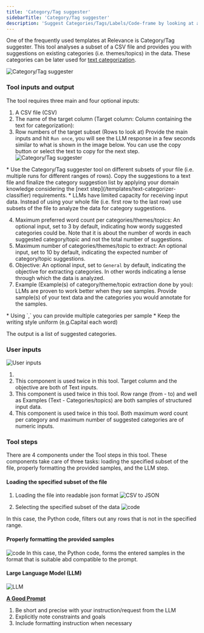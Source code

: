 ```yaml
---
title: 'Category/Tag suggester'
sidebarTitle: 'Category/Tag suggester'
description: 'Suggest Categories/Tags/Labels/Code-frame by looking at a subset of the data'
---
```

One of the frequently used templates at Relevance is Category/Tag suggester.
This tool analyses a subset of a CSV file and provides you with suggestions
on existing categories (i.e. themes/topics) in the data. 
These categories can be later used for 
[text categorization](/templates/text-categorizer-classifier).

![Category/Tag suggester](/images/templates/category-tag-suggester/category-tag-suggester-form.png)

<Snippet file="how-to-use-a-tool.mdx" />

### Tool inputs and output
The tool requires three main and four optional inputs: 
1. A CSV file (CSV)
2. The name of the target column (Target column: Column containing the text for categorization):
3. Row numbers of the target subset (Rows to look at)
Provide the main inputs and hit `Run once`, you will see the LLM response in a few seconds
similar to what is shown in the image below. You can use the copy button or select the text to
copy for the next step.
![Category/Tag suggester](/images/templates/category-tag-suggester/category-tag-suggester-answer.png)

<Tip>
* Use the Category/Tag suggester tool on different subsets of your file (i.e. multiple runs 
for different ranges of rows). Copy the suggestions to a text file and finalize the category 
suggestion list by applying your domain knowledge considering the 
[next step](/templates/text-categorizer-classifier) requirements.
* LLMs have limited capacity for receiving input data. Instead of using your whole file
(i.e. first row to the last row) use subsets of the file to analyze the data for category
suggestions.
</Tip>

4. Maximum preferred word count per categories/themes/topics: 
An optional input, set to 3 by default, indicating how wordy suggested categories could be. 
Note that it is about the number of words in each suggested category/topic and not the 
total number of suggestions.
5. Maximum number of categories/themes/topic to extract:
An optional input, set to 10 by default, indicating the expected number of category/topic suggestions.
6. Objective:
An optional input, set to `General` by default, indicating the objective for extracting categories.
In other words indicating a lense through which the data is analyzed.
7. Example (Example(s) of category/theme/topic extraction done by you):
LLMs are proven to work better when they see samples. Provide sample(s) of your text data and the 
categories you would annotate for the samples.
<Tip>
* Using `,` you can provide multiple categories per sample
* Keep the writing style uniform (e.g.Capital each word)
</Tip>

The output is a list of suggested categories.

<Snippet file="components/tools/tool-components.mdx" />

### User inputs
![User inputs](/images/templates/category-tag-suggester/category-tag-suggester-build-input.png)

1. <Snippet file="components/inputs/file-to-url.mdx" />

2. <Snippet file="components/inputs/text-input.mdx" />
    This component is used twice in this tool. Target column and the objective are both of Text
    inputs.

3. <Snippet file="components/inputs/table.mdx" />
    This component is used twice in this tool. Row range (from - to) and well as Examples
    (Text - Categories/topics) are both samples of structured input data.

4. <Snippet file="components/inputs/numeric-input.mdx" />
    This component is used twice in this tool. Both maximum word count per category and maximum
    number of suggested categories are of numeric inputs.

### Tool steps
There are 4 components under the Tool steps in this tool. These components take care of three
tasks: loading the specified subset of the file, properly formatting the provided samples,
and the LLM step.

#### Loading the specified subset of the file
1. Loading the file into readable json format
![CSV to JSON](/images/templates/category-tag-suggester/category-tag-suggester-build-csv-to-json.png)
<Snippet file="components/tools/convert-spreadsheet-to-json.mdx" />

2. Selecting the specified subset of the data
![code](/images/templates/category-tag-suggester/category-tag-suggester-build-subset.png)
<Snippet file="components/tools/code-python.mdx" />
    In this case, the Python code, filters out any rows that is not in the specified range.

#### Properly formatting the provided samples
![code](/images/templates/category-tag-suggester/category-tag-suggester-build-sample.png)
<Snippet file="components/tools/code-python.mdx" />
    In this case, the Python code, forms the entered samples in the format that is suitable
    abd compatible to the prompt.

#### Large Language Model (LLM)
![LLM](/images/templates/category-tag-suggester/category-tag-suggester-build-llm.png)
<Snippet file="components/tools/llm.mdx" />

**[A Good Prompt](/llms/prompt)**
1. Be short and precise with your instruction/request from the LLM
2. Explicitly note constraints and goals
3. Include formatting instruction when necessary